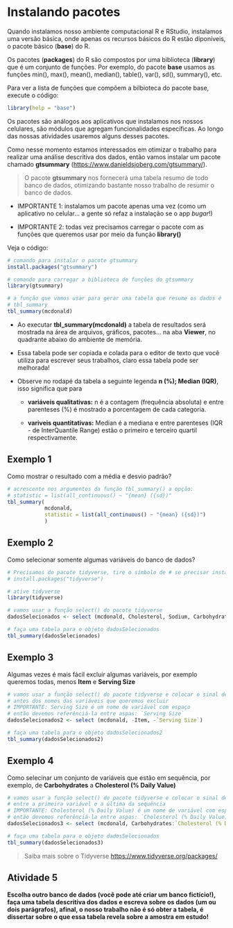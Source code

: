 # Instalando pacotes

Quando instalamos nosso ambiente computacional R e RStudio, instalamos uma versão básica, onde apenas os recursos básicos do R estão diponíveis, o pacote básico (**base**) do R.

Os pacotes (**packages**) do R são compostos por uma biblioteca (**library**) que é um conjunto de funções. Por exemplo, do pacote **base** usamos as funções min(), max(), mean(), median(), table(), var(), sd(), summary(), etc.

Para ver a lista de funções que compõem a bilbioteca do pacote base, execute o código:
```r
library(help = "base")
```

Os pacotes são análogos aos aplicativos que instalamos nos nossos celulares, são módulos que agregam funcionalidades específicas. Ao longo das nossas atividades usaremos alguns desses pacotes.

Como nesse momento estamos interessados em otimizar o trabalho para realizar uma análise descritiva dos dados, então vamos instalar um pacote chamado **gtsummary** (<https://www.danieldsjoberg.com/gtsummary/>).

> O pacote **gtsummary** nos fornecerá uma tabela resumo de todo banco de dados, otimizando bastante nosso trabalho de resumir o banco de dados. 

+ IMPORTANTE 1: instalamos um pacote apenas uma vez (como um aplicativo no celular... a gente só refaz a instalação se o app _bugar_!)

+ IMPORTANTE 2: todas vez precisamos carregar o pacote com as funções que queremos usar por meio da função **library()**

Veja o código:

```r
# comando para instalar o pacote gtsummary
install.packages("gtsummary")

# comando para carregar a biblioteca de funções do gtsummary
library(gtsummary)

# a função que vamos usar para gerar uma tabela que resume os dados é
# tbl_summary
tbl_summary(mcdonald)
```

+ Ao executar **tbl_summary(mcdonald)** a tabela de resultados será mostrada na área de arquivos, gráficos, pacotes... na aba **Viewer**, no quadrante abaixo do ambiente de memória.

+ Essa tabela pode ser copiada e colada para o editor de texto que você utiliza para escrever seus trabalhos, claro essa tabela pode ser melhorada!

+ Observe no rodapé da tabela a seguinte legenda  **n (%); Median (IQR)**, isso significa que para

    + **variáveis qualitativas:** n é a contagem (frequência absoluta) e entre parenteses (%) é mostrado a porcentagem de cada categoria.
  
    + **variveis quantitativas:** Median é a mediana e entre parenteses (IQR - de InterQuantile Range) estão o primeiro e terceiro quartil respectivamente. 

## Exemplo 1
Como mostrar o resultado com a média e desvio padrão?

```r
# acrescente nos argumentos da função tbl_summary() a opção:
# statistic = list(all_continuous() ~ "{mean} ({sd})"
tbl_summary(
            mcdonald, 
            statistic = list(all_continuous() ~ "{mean} ({sd})")
            )
```

## Exemplo 2
Como selecionar somente algumas variáveis do banco de dados?
```r
# Precisamos do pacote tidyverse, tire o símbolo de # se precisar instalar!
# install.packages("tidyverse")

# ative tidyverse
library(tidyverse)

# vamos usar a função select() do pacote tidyverse
dadosSelecionados <- select (mcdonald, Cholesterol, Sodium, Carbohydrates)

# faça uma tabela para o objeto dadosSelecionados
tbl_summary(dadosSelecionados)
```

## Exemplo 3
Algumas vezes é mais fácil excluir algumas variáveis, por exemplo queremos todas, menos **Item** e **Serving  Size**	
```r
# vamos usar a função select() do pacote tidyverse e colocar o sinal de menos (-)
# antes dos nomes das variáveis que queremos excluir
# IMPORTANTE: Serving Size é um nome de variável com espaço 
# então devemos referênciá-la entre aspas: `Serving Size`
dadosSelecionados2 <- select (mcdonald, -Item, -`Serving Size`)

# faça uma tabela para o objeto dadosSelecionados2
tbl_summary(dadosSelecionados2)
```


## Exemplo 4
Como selecinar um conjunto de variáveis que estão em sequência, por exemplo, de **Carbohydrates** a **Cholesterol (% Daily Value)**
```r
# vamos usar a função select() do pacote tidyverse e colocar o sinal de dois pontos (:)
# entre a primeira variável e a última da sequência 
# IMPORTANTE: Cholesterol (% Daily Value) é um nome de variável com espaço 
# então devemos referênciá-la entre aspas: `Cholesterol (% Daily Value)`
dadosSelecionados3 <- select (mcdonald, Carbohydrates:`Cholesterol (% Daily Value)`)

# faça uma tabela para o objeto dadosSelecionados
tbl_summary(dadosSelecionados3)
```

> Saiba mais sobre o Tidyverse <https://www.tidyverse.org/packages/>

<center>
<script src="https://unpkg.com/@lottiefiles/lottie-player@latest/dist/lottie-player.js"></script>
<lottie-player src="https://assets1.lottiefiles.com/packages/lf20_33asonmr.json"  background="transparent"  speed="1"  style="width: 300px; height: 300px;"  loop  autoplay></lottie-player>
</center>
## Atividade 5

**Escolha outro banco de dados (você pode até criar um banco fictício!), faça uma tabela descritiva dos dados e escreva sobre os dados (um ou dois parágrafos), afinal, o nosso trabalho não é só obter a tabela, é dissertar sobre o que essa tabela revela sobre a amostra em estudo!**


